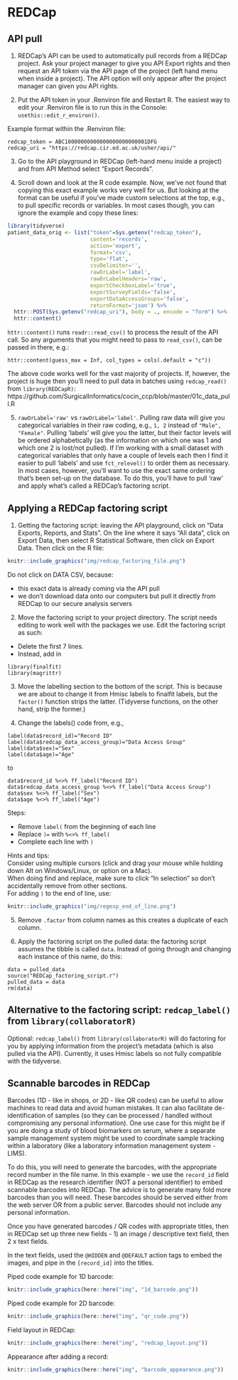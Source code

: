 # REDCap

## API pull

1.  REDCap's API can be used to automatically pull records from a REDCap project. Ask your project manager to give you API Export rights and then request an API token via the API page of the project (left hand menu when inside a project). The API option will only appear after the project manager can given you API rights.

2.  Put the API token in your .Renviron file and Restart R. The easiest way to edit your .Renviron file is to run this in the Console: `usethis::edit_r_environ()`.

Example format within the .Renviron file:

```
redcap_token = ABC10000000000000000000000001DFG
redcap_uri = "https://redcap.cir.ed.ac.uk/usher/api/"
```

3.  Go to the API playground in REDCap (left-hand menu inside a project) and from API Method select "Export Records".

4.  Scroll down and look at the R code example. Now, we've not found that copying this exact example works very well for us. But looking at the format can be useful if you've made custom selections at the top, e.g., to pull specific records or variables. In most cases though, you can ignore the example and copy these lines:

```r
library(tidyverse)
patient_data_orig <- list("token"=Sys.getenv("redcap_token"),
                          content='records',
                          action='export',
                          format='csv',
                          type='flat',
                          csvDelimiter='',
                          rawOrLabel='label',
                          rawOrLabelHeaders='raw',
                          exportCheckboxLabel='true',
                          exportSurveyFields='false',
                          exportDataAccessGroups='false',
                          returnFormat='json') %>% 
  httr::POST(Sys.getenv("redcap_uri"), body = ., encode = "form") %>% 
  httr::content()
```

`httr::content()` runs `readr::read_csv()` to process the result of the API call. So any arguments that you might need to pass to `read_csv()`, can be passed in there, e.g.:

```
httr::content(guess_max = Inf, col_types = cols(.default = "c"))
```

The above code works well for the vast majority of projects. If, however, the project is huge then you'll need to pull data in batches using `redcap_read()` from `library(REDCapR)`: https://github.com/SurgicalInformatics/cocin_ccp/blob/master/01c_data_pull.R


5.  `rawOrLabel='raw'` vs `rawOrLabel='label'`. Pulling raw data will give you categorical variables in their raw coding, e.g., `1, 2` instead of `"Male", "Female"`. Pulling 'labels' will give you the latter, but their factor levels will be ordered alphabetically (as the information on which one was 1 and which one 2 is lost/not pulled). If I'm working with a small dataset with categorical variables that only have a couple of levels each then I find it easier to pull 'labels' and use `fct_relevel()` to order them as necessary. In most cases, however, you'll want to use the exact same ordering that's been set-up on the database. To do this, you'll have to pull 'raw' and apply what's called a REDCap's factoring script.

## Applying a REDCap factoring script

1.  Getting the factoring script: leaving the API playground, click on "Data Exports, Reports, and Stats". On the line where it says "All data", click on Export Data, then select R Statistical Software, then click on Export Data. Then click on the R file:

```r
knitr::include_graphics("img/redcap_factoring_file.png")
```

Do not click on DATA CSV, because:

-   this exact data is already coming via the API pull
-   we don't download data onto our computers but pull it directly from REDCap to our secure analysis servers

2.  Move the factoring script to your project directory. The script needs editing to work well with the packages we use. Edit the factoring script as such:

-   Delete the first 7 lines.
-   Instead, add in

```{=html}
<!-- -->
```
    library(finalfit)
    library(magrittr)

3.  Move the labelling section to the bottom of the script. This is because we are about to change it from Hmisc labels to finalfit labels, but the `factor()` function strips the latter. (Tidyverse functions, on the other hand, strip the former.)

4.  Change the labels() code from, e.g.,

```{=html}
<!-- -->
```
    label(data$record_id)="Record ID"
    label(data$redcap_data_access_group)="Data Access Group"
    label(data$sex)="Sex"
    label(data$age)="Age"

to

    data$record_id %<>% ff_label("Record ID")
    data$redcap_data_access_group %<>% ff_label("Data Access Group")
    data$sex %<>% ff_label("Sex")
    data$age %<>% ff_label("Age")

Steps:

-   Remove `label(` from the beginning of each line
-   Replace `)=` with `%<>% ff_label(`
-   Complete each line with `)`

Hints and tips:\
Consider using multiple cursors (click and drag your mouse while holding down Alt on Windows/Linux, or option on a Mac).\
When doing find and replace, make sure to click "In selection" so don't accidentally remove from other sections.\
For adding `)` to the end of line, use:

```r
knitr::include_graphics("img/regexp_end_of_line.png")
```

5.  Remove `.factor` from column names as this creates a duplicate of each column.

6.  Apply the factoring script on the pulled data: the factoring script assumes the tibble is called `data`. Instead of going through and changing each instance of this name, do this:

```{=html}
<!-- -->
```
    data = pulled_data
    source("REDCap_factoring_script.r")
    pulled_data = data
    rm(data)

## Alternative to the factoring script: `redcap_label()` from `library(collaboratorR)`

Optional: `redcap_label()` from `library(collaboratorR)` will do factoring for you by applying information from the project's metadata (which is also pulled via the API). Currently, it uses Hmisc labels so not fully compatible with the tidyverse.

## Scannable barcodes in REDCap

Barcodes (1D - like in shops, or 2D - like QR codes) can be useful to allow machines to read data and avoid human mistakes. It can also facilitate de-identification of samples (so they can be processed / handled without compromising any personal information). One use case for this might be if you are doing a study of blood biomarkers on serum, where a separate sample management system might be used to coordinate sample tracking within a laboratory (like a laboratory information management system - LIMS).

To do this, you will need to generate the barcodes, with the appropriate record number in the file name. In this example - we use the `record_id` field in REDCap as the research identifier (NOT a personal identifier) to embed scannable barcodes into REDCap. The advice is to generate many fold more barcodes than you will need. These barcodes should be served either from the web server OR from a public server. Barcodes should not include any personal information.

Once you have generated barcodes / QR codes with appropriate titles, then in REDCap set up three new fields - 1) an image / descriptive text field, then 2 x text fields.

In the text fields, used the `@HIDDEN` and `@DEFAULT` action tags to embed the images, and pipe in the `[record_id]` into the titles.

Piped code example for 1D barcode:

```r
knitr::include_graphics(here::here("img", "1d_barcode.png"))
```

Piped code example for 2D barcode:

```r
knitr::include_graphics(here::here("img", "qr_code.png"))
```

Field layout in REDCap:

```r
knitr::include_graphics(here::here("img", "redcap_layout.png"))
```

Appearance after adding a record:

```r
knitr::include_graphics(here::here("img", "barcode_appearance.png"))
```
